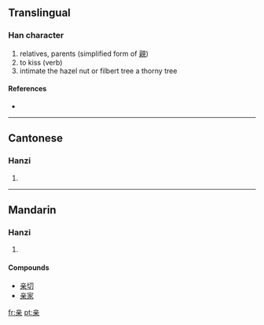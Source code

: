 {{also|親}}
==Translingual==

===Han character===
{{Han char|rn=8|rad=亠|as=07|sn=9|four=|canj=卜廿木 (YTD)}}

# relatives, parents (simplified form of [[親]])
# to kiss (verb){{unreferenced}}
# intimate the hazel nut or filbert tree a thorny tree

====References====
* {{Han ref|kx=0089.081|dkj=00311|hdz=42707.070|uh=4EB2|ud=20146}}

----

==Cantonese==

===Hanzi===
{{yue-hanzi|jyut=|y=chan1|tra=親}}

# {{defn|Cantonese}}

----

==Mandarin==

===Hanzi===
{{cmn-hanzi|tra=親|pin=[[qīn]] ([[qin1]])|wg=ch'in<sup>1</sup>}}

# {{defn|Mandarin}}

====Compounds====
* [[亲切]]
* [[亲家]]

[[fr:亲]]
[[pt:亲]]
